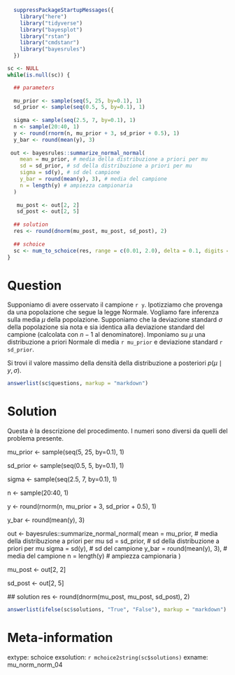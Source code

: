 ```r

  suppressPackageStartupMessages({
    library("here")
    library("tidyverse")
    library("bayesplot")
    library("rstan")
    library("cmdstanr")
    library("bayesrules")
  })

sc <- NULL
while(is.null(sc)) {

  ## parameters
  
  mu_prior <- sample(seq(5, 25, by=0.1), 1)
  sd_prior <- sample(seq(0.5, 5, by=0.1), 1)
  
  sigma <- sample(seq(2.5, 7, by=0.1), 1)
  n <- sample(20:40, 1)
  y <- round(rnorm(n, mu_prior + 3, sd_prior + 0.5), 1)
  y_bar <- round(mean(y), 3)
  
 out <- bayesrules::summarize_normal_normal(
    mean = mu_prior, # media della distribuzione a priori per mu 
    sd = sd_prior, # sd della distribuzione a priori per mu
    sigma = sd(y), # sd del campione
    y_bar = round(mean(y), 3), # media del campione
    n = length(y) # ampiezza campionaria
  )
 
   mu_post <- out[2, 2]
   sd_post <- out[2, 5]
   
  ## solution
  res <- round(dnorm(mu_post, mu_post, sd_post), 2)
  
  ## schoice
  sc <- num_to_schoice(res, range = c(0.01, 2.0), delta = 0.1, digits = 2)
}
```

Question
========
Supponiamo di avere osservato il campione `r y`. Ipotizziamo che provenga da una popolazione che segue la legge Normale. Vogliamo fare inferenza sulla media $\mu$ della popolazione. Supponiamo che la deviazione standard $\sigma$ della popolazione sia nota e sia identica alla deviazione standard del campione (calcolata con $n-1$ al denominatore). Imponiamo su $\mu$ una distribuzione a priori Normale di media `r mu_prior` e deviazione standard `r sd_prior`.

Si trovi il valore massimo della densità della distribuzione a posteriori $p(\mu \mid y, \sigma)$.


```r
answerlist(sc$questions, markup = "markdown")
```

Solution
========

Questa è la descrizione del procedimento. I numeri sono diversi da quelli
del problema presente.

  mu_prior <- sample(seq(5, 25, by=0.1), 1)

  sd_prior <- sample(seq(0.5, 5, by=0.1), 1)
  
  sigma <- sample(seq(2.5, 7, by=0.1), 1)
  
  n <- sample(20:40, 1)
  
  y <- round(rnorm(n, mu_prior + 3, sd_prior + 0.5), 1)
  
  y_bar <- round(mean(y), 3)
  
 out <- bayesrules::summarize_normal_normal(
    mean = mu_prior, # media della distribuzione a priori per mu 
    sd = sd_prior, # sd della distribuzione a priori per mu
    sigma = sd(y), # sd del campione
    y_bar = round(mean(y), 3), # media del campione
    n = length(y) # ampiezza campionaria
  )
 
   mu_post <- out[2, 2]
   
   sd_post <- out[2, 5]
   
  ## solution
  res <- round(dnorm(mu_post, mu_post, sd_post), 2)
  

```r
answerlist(ifelse(sc$solutions, "True", "False"), markup = "markdown")
```

Meta-information
================
extype: schoice
exsolution: `r mchoice2string(sc$solutions)`
exname: mu_norm_norm_04
